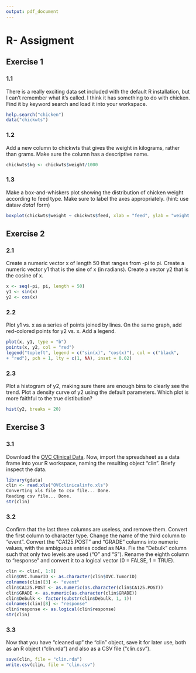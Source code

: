 ```yaml
---
output: pdf_document
---
```

R- Assigment
========================================================

Exercise 1
-------------------------------------------------------
### 1.1
There is a really exciting data set included with the default R installation, but I can't remember what
it's called. I think it has something to do with chicken. Find it by keyword search and load it into your
workspace.

```r
help.search("chicken")
data("chickwts")
```

### 1.2
Add a new column to chickwts that gives the weight in kilograms, rather than grams. Make sure the
column has a descriptive name.

```r
chickwts$kg <- chickwts$weight/1000
```

### 1.3
Make a box-and-whiskers plot showing the distribution of chicken weight according to feed type. Make
sure to label the axes appropriately. (hint: use data$w ~ data$f form)

```r
boxplot(chickwts$weight ~ chickwts$feed, xlab = "feed", ylab = "weight (g)")
```

Exercise 2
-------------------------------------------------------

### 2.1
Create a numeric vector x of length 50 that ranges from -pi to pi. Create a numeric vector y1 that is the
sine of x (in radians). Create a vector y2 that is the cosine of x.

```r
x <- seq(-pi, pi, length = 50)
y1 <- sin(x)
y2 <- cos(x)
```

### 2.2
Plot y1 vs. x as a series of points joined by lines. On the same graph, add red-colored points for y2 vs.
x. Add a legend.

```r
plot(x, y1, type = "b")
points(x, y2, col = "red")
legend("topleft", legend = c("sin(x)", "cos(x)"), col = c("black",
+ "red"), pch = 1, lty = c(1, NA), inset = 0.02)
```
### 2.3
Plot a histogram of y2, making sure there are enough bins to clearly see the trend. Plot a density curve
of y2 using the default parameters. Which plot is more faithful to the true distibution?

```r
hist(y2, breaks = 20)
```

Exercise 3
---------------------------------------------

### 3.1
Download the [OVC Clinical Data](https://discovery.genome.duke.edu/express/resources/193/OVCclinicalinfo.xls). Now, import the spreadsheet as a data frame into your R
workspace, naming the resulting object "clin". Briefy inspect the data.

```r
library(gdata)
clin <- read.xls("OVCclinicalinfo.xls")
Converting xls file to csv file... Done.
Reading csv file... Done.
str(clin)
```

### 3.2
Confirm that the last three columns are useless, and remove them. Convert the first column to character
type. Change the name of the third column to "event". Convert the "CA125.POST" and "GRADE"
columns into numeric values, with the ambiguous entries coded as NAs. Fix the "Debulk" column such
that only two levels are used ("O" and "S"). Rename the eighth column to "response" and convert it to
a logical vector (0 = FALSE, 1 = TRUE).

```r
clin <- clin[, 1:8]
clin$OVC.TumorID <- as.character(clin$OVC.TumorID)
colnames(clin)[3] <- "event"
clin$CA125.POST <- as.numeric(as.character(clin$CA125.POST))
clin$GRADE <- as.numeric(as.character(clin$GRADE))
clin$Debulk <- factor(substr(clin$Debulk, 1, 1))
colnames(clin)[8] <- "response"
clin$response <- as.logical(clin$response)
str(clin)
```

### 3.3
Now that you have "cleaned up" the "clin" object, save it for later use, both as an R object ("clin.rda")
and also as a CSV file ("clin.csv").

```r
save(clin, file = "clin.rda")
write.csv(clin, file = "clin.csv")
```

